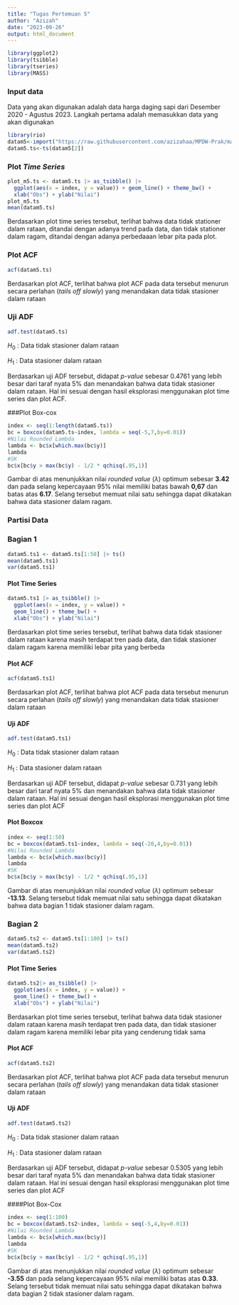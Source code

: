 ```yaml
---
title: "Tugas Pertemuan 5"
author: "Azizah"
date: "2023-09-26"
output: html_document
---
```


```r
library(ggplot2)
library(tsibble)
library(tseries)
library(MASS)
```

### Input data 
Data yang akan digunakan adalah data harga daging sapi dari Desember 2020 - Agustus 2023. Langkah pertama adalah memasukkan data yang akan digunakan 
```r
library(rio)
datam5<-import("https://raw.githubusercontent.com/azizahaa/MPDW-Prak/main/P1/Data%20Harga%20Daging%20Sapi.csv")
datam5.ts<-ts(datam5[2])
```
### Plot *Time Series*

```r
plot_m5.ts <- datam5.ts |> as_tsibble() |> 
  ggplot(aes(x = index, y = value)) + geom_line() + theme_bw() +
  xlab("Obs") + ylab("Nilai")
plot_m5.ts
mean(datam5.ts)
```
Berdasarkan plot time series tersebut, terlihat bahwa data tidak stationer dalam rataan, ditandai dengan adanya trend pada data, dan tidak stationer dalam ragam, ditandai dengan adanya perbedaaan lebar pita pada plot. 

### Plot ACF

```r
acf(datam5.ts)
```

Berdasarkan plot ACF, terlihat bahwa plot ACF pada data tersebut menurun secara perlahan (*tails off slowly*) yang menandakan data tidak stasioner dalam rataan

### Uji ADF

```r
adf.test(datam5.ts)
```

$H_0$ : Data tidak stasioner dalam rataan\

$H_1$ : Data stasioner dalam rataan\

Berdasarkan uji ADF tersebut, didapat *p-value* sebesar 0.4761 yang lebih besar dari taraf nyata 5% dan menandakan bahwa data tidak stasioner dalam rataan. Hal ini sesuai dengan hasil eksplorasi menggunakan plot time series dan plot ACF.

###Plot Box-cox
```r
index <- seq(1:length(datam5.ts))
bc = boxcox(datam5.ts~index, lambda = seq(-5,7,by=0.01))
#Nilai Rounded Lambda
lambda <- bc$x[which.max(bc$y)]
lambda
#SK
bc$x[bc$y > max(bc$y) - 1/2 * qchisq(.95,1)]
```
Gambar di atas menunjukkan nilai *rounded value* ($\lambda$) optimum sebesar **3.42** dan pada selang kepercayaan 95% nilai memiliki batas bawah **0,67** dan batas atas **6.17**. Selang tersebut memuat nilai satu sehingga dapat dikatakan bahwa data stasioner dalam ragam.

### Partisi Data

### Bagian 1

```r
datam5.ts1 <- datam5.ts[1:50] |> ts()
mean(datam5.ts1)
var(datam5.ts1)
```

#### Plot Time Series

```r
datam5.ts1 |> as_tsibble() |> 
  ggplot(aes(x = index, y = value)) +
  geom_line() + theme_bw() +
  xlab("Obs") + ylab("Nilai")
```

Berdasarkan plot time series tersebut, terlihat bahwa data tidak stasioner dalam rataan karena masih terdapat tren pada data, dan tidak stasioner dalam ragam karena memiliki lebar pita yang berbeda

#### Plot ACF

```r
acf(datam5.ts1)
```

Berdasarkan plot ACF, terlihat bahwa plot ACF pada data tersebut menurun secara perlahan (*tails off slowly*) yang menandakan data tidak stasioner dalam rataan

#### Uji ADF

```r
adf.test(datam5.ts1)
```

$H_0$ : Data tidak stasioner dalam rataan

$H_1$ : Data stasioner dalam rataan

Berdasarkan uji ADF tersebut, didapat *p-value* sebesar 0.731 yang lebih besar dari taraf nyata 5% dan menandakan bahwa data tidak stasioner dalam rataan. Hal ini sesuai dengan hasil eksplorasi menggunakan plot time series dan plot ACF

#### Plot Boxcox

```r
index <- seq(1:50)
bc = boxcox(datam5.ts1~index, lambda = seq(-20,4,by=0.01))
#Nilai Rounded Lambda
lambda <- bc$x[which.max(bc$y)]
lambda
#SK
bc$x[bc$y > max(bc$y) - 1/2 * qchisq(.95,1)]
```
Gambar di atas menunjukkan nilai *rounded value* ($\lambda$) optimum sebesar **-13.13**. Selang tersebut tidak memuat nilai satu sehingga dapat dikatakan bahwa data bagian 1 tidak stasioner dalam ragam.

### Bagian 2

```r
datam5.ts2 <- datam5.ts[1:100] |> ts()
mean(datam5.ts2)
var(datam5.ts2)
```

#### Plot Time Series

```r
datam5.ts2|> as_tsibble() |> 
  ggplot(aes(x = index, y = value)) +
  geom_line() + theme_bw() +
  xlab("Obs") + ylab("Nilai")
```

Berdasarkan plot time series tersebut, terlihat bahwa data tidak stasioner dalam rataan karena masih terdapat tren pada data, dan tidak stasioner dalam ragam karena memiliki lebar pita yang cenderung tidak sama

#### Plot ACF

```r
acf(datam5.ts2)
```

Berdasarkan plot ACF, terlihat bahwa plot ACF pada data tersebut menurun secara perlahan (*tails off slowly*) yang menandakan data tidak stasioner dalam rataan

#### Uji ADF

```r
adf.test(datam5.ts2)
```

$H_0$ : Data tidak stasioner dalam rataan

$H_1$ : Data stasioner dalam rataan

Berdasarkan uji ADF tersebut, didapat *p-value* sebesar 0.5305 yang lebih besar dari taraf nyata 5% dan menandakan bahwa data tidak stasioner dalam rataan. Hal ini sesuai dengan hasil eksplorasi menggunakan plot time series dan plot ACF

####Plot Box-Cox

```r
index <- seq(1:100)
bc = boxcox(datam5.ts2~index, lambda = seq(-5,4,by=0.01))
#Nilai Rounded Lambda
lambda <- bc$x[which.max(bc$y)]
lambda
#SK
bc$x[bc$y > max(bc$y) - 1/2 * qchisq(.95,1)]
```
Gambar di atas menunjukkan nilai *rounded value* ($\lambda$) optimum sebesar **-3.55** dan pada selang kepercayaan 95% nilai memiliki  batas atas **0.33**. Selang tersebut tidak memuat nilai satu sehingga dapat dikatakan bahwa data bagian 2 tidak stasioner dalam ragam.